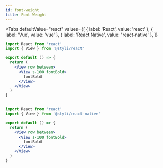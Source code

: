 ```yaml
---
id: font-weight
title: Font Weight
---
```



<FontWeight />


<Tabs
  defaultValue="react"
  values={[
    { label: 'React', value: 'react' },
    { label: 'Vue', value: 'vue' },
    { label: 'React Native', value: 'react-native' },
  ]}
>
  <TabItem value="react">


```jsx
import React from 'react'
import { View } from '@styli/react'

export default () => {
  return (
    <View row between>
      <View s-100 fontBold>
        fontBold
      </View>
    </View>
  )
}
```

  </TabItem>
  <TabItem value="vue">


```vue

```

  </TabItem>
  <TabItem value="react-native">


```jsx
import React from 'react'
import { View } from '@styli/react-native'

export default () => {
  return (
    <View row between>
      <View s-100 fontBold>
        fontBold
      </View>
    </View>
  )
}
```

  </TabItem>
</Tabs>

